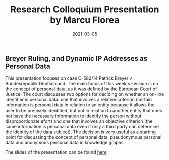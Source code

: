 ﻿---
date: 2021-03-05
title: Research Colloquium Presentation by Marcu Florea
---


## Breyer Ruling, and Dynamic IP Addresses as Personal Data


This presentation focuses on case C-582/14 Patrick Breyer v Bundesrepublik Deutschland. 
The main focus of this week's session is on the concept of personal data, as it was defined by the European Court of Justice. The court discusses two options for deciding on whether an on-line identifier is personal data: one that involves a relative criterion (certain information is personal data in relation to an entity because it allows the user to be precisely identified, but not in relation to another entity that does not have the necessary information to identify the person without disproportionate efort) and one that involves an objective criterion (the same information is personal data even if only a third party can determine the identity of the data subject). The decision is very useful as a starting point for discussing the concept of personal data, pseudonymous personal data and anonymous personal data in knowledge graphs.

The slides of the presentation can be found [here](/downloads/florea_colloquium_slides.pdf)
